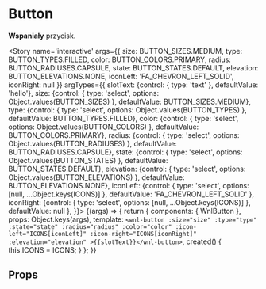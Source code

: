 
<Meta title='atoms/Button' component={WnlButton} />

# Button

**Wspaniały** przycisk.

<Story name='interactive'
    args={{
        size: BUTTON_SIZES.MEDIUM,
        type: BUTTON_TYPES.FILLED,
        color: BUTTON_COLORS.PRIMARY,
        radius: BUTTON_RADIUSES.CAPSULE,
        state: BUTTON_STATES.DEFAULT,
        elevation: BUTTON_ELEVATIONS.NONE,
        iconLeft: 'FA_CHEVRON_LEFT_SOLID',
        iconRight: null
    }}
    argTypes={{
        slotText: {control: { type: 'text' }, defaultValue: 'hello'},
        size: {control: { type: 'select', options: Object.values(BUTTON_SIZES) }, defaultValue: BUTTON_SIZES.MEDIUM},
        type: {control: { type: 'select', options: Object.values(BUTTON_TYPES) }, defaultValue: BUTTON_TYPES.FILLED},
        color: {control: { type: 'select', options: Object.values(BUTTON_COLORS) }, defaultValue: BUTTON_COLORS.PRIMARY},
        radius: {control: { type: 'select', options: Object.values(BUTTON_RADIUSES) }, defaultValue: BUTTON_RADIUSES.CAPSULE},
        state: {control: { type: 'select', options: Object.values(BUTTON_STATES) }, defaultValue: BUTTON_STATES.DEFAULT},
        elevation: {control: { type: 'select', options: Object.values(BUTTON_ELEVATIONS) }, defaultValue: BUTTON_ELEVATIONS.NONE},
        iconLeft: {control: { type: 'select', options: [null, ...Object.keys(ICONS)] }, defaultValue: 'FA_CHEVRON_LEFT_SOLID' },
        iconRight: {control: { type: 'select', options: [null, ...Object.keys(ICONS)] }, defaultValue: null },
    }}>
    {(args) => {
        return {
            components: { WnlButton },
            props: Object.keys(args),
            template: `<wnl-button
              :size="size"
              :type="type"
              :state="state"
              :radius="radius"
              :color="color"
              :icon-left="ICONS[iconLeft]"
              :icon-right="ICONS[iconRight]"
              :elevation="elevation"
            >{{slotText}}</wnl-button>`,
            created() {
                this.ICONS = ICONS;
            }
        };
    }}
</Story>

## Props

<Props of={WnlButton} />
